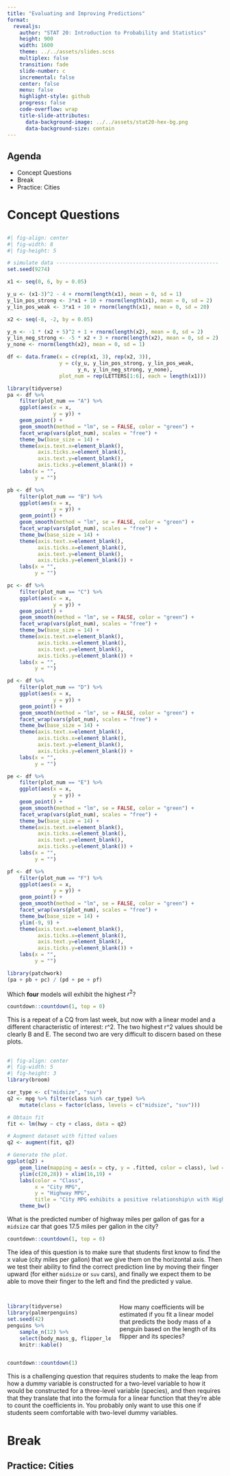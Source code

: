 ```yaml
---
title: "Evaluating and Improving Predictions"
format:
  revealjs:
    author: "STAT 20: Introduction to Probability and Statistics"
    height: 900
    width: 1600
    theme: ../../assets/slides.scss
    multiplex: false
    transition: fade
    slide-number: c
    incremental: false
    center: false
    menu: false
    highlight-style: github
    progress: false
    code-overflow: wrap
    title-slide-attributes:
      data-background-image: ../../assets/stat20-hex-bg.png
      data-background-size: contain
---
```


## Agenda

- Concept Questions
- Break
- Practice: Cities

# Concept Questions

## 

```r
#| fig-align: center
#| fig-width: 8
#| fig-height: 5

# simulate data -----------------------------------------------------
set.seed(9274)

x1 <- seq(0, 6, by = 0.05)

y_u <- (x1-3)^2 - 4 + rnorm(length(x1), mean = 0, sd = 1)
y_lin_pos_strong <- 3*x1 + 10 + rnorm(length(x1), mean = 0, sd = 2)
y_lin_pos_weak <- 3*x1 + 10 + rnorm(length(x1), mean = 0, sd = 20)

x2 <- seq(-8, -2, by = 0.05)

y_n <- -1 * (x2 + 5)^2 + 1 + rnorm(length(x2), mean = 0, sd = 2)
y_lin_neg_strong <- -5 * x2 + 3 + rnorm(length(x2), mean = 0, sd = 2)
y_none <- rnorm(length(x2), mean = 0, sd = 1)

df <- data.frame(x = c(rep(x1, 3), rep(x2, 3)),
                 y = c(y_u, y_lin_pos_strong, y_lin_pos_weak,
                       y_n, y_lin_neg_strong, y_none),
                 plot_num = rep(LETTERS[1:6], each = length(x1)))

library(tidyverse)
pa <- df %>%
    filter(plot_num == "A") %>%
    ggplot(aes(x = x, 
               y = y)) +
    geom_point() +
    geom_smooth(method = "lm", se = FALSE, color = "green") +
    facet_wrap(vars(plot_num), scales = "free") +
    theme_bw(base_size = 14) +
    theme(axis.text.x=element_blank(),
          axis.ticks.x=element_blank(),
          axis.text.y=element_blank(),
          axis.ticks.y=element_blank()) +
    labs(x = "",
         y = "")

pb <- df %>%
    filter(plot_num == "B") %>%
    ggplot(aes(x = x, 
               y = y)) +
    geom_point() +
    geom_smooth(method = "lm", se = FALSE, color = "green") +
    facet_wrap(vars(plot_num), scales = "free") +
    theme_bw(base_size = 14) +
    theme(axis.text.x=element_blank(),
          axis.ticks.x=element_blank(),
          axis.text.y=element_blank(),
          axis.ticks.y=element_blank()) +
    labs(x = "",
         y = "")

pc <- df %>%
    filter(plot_num == "C") %>%
    ggplot(aes(x = x, 
               y = y)) +
    geom_point() +
    geom_smooth(method = "lm", se = FALSE, color = "green") +
    facet_wrap(vars(plot_num), scales = "free") +
    theme_bw(base_size = 14) +
    theme(axis.text.x=element_blank(),
          axis.ticks.x=element_blank(),
          axis.text.y=element_blank(),
          axis.ticks.y=element_blank()) +
    labs(x = "",
         y = "")

pd <- df %>%
    filter(plot_num == "D") %>%
    ggplot(aes(x = x, 
               y = y)) +
    geom_point() +
    geom_smooth(method = "lm", se = FALSE, color = "green") +
    facet_wrap(vars(plot_num), scales = "free") +
    theme_bw(base_size = 14) +
    theme(axis.text.x=element_blank(),
          axis.ticks.x=element_blank(),
          axis.text.y=element_blank(),
          axis.ticks.y=element_blank()) +
    labs(x = "",
         y = "")

pe <- df %>%
    filter(plot_num == "E") %>%
    ggplot(aes(x = x, 
               y = y)) +
    geom_point() +
    geom_smooth(method = "lm", se = FALSE, color = "green") +
    facet_wrap(vars(plot_num), scales = "free") +
    theme_bw(base_size = 14) +
    theme(axis.text.x=element_blank(),
          axis.ticks.x=element_blank(),
          axis.text.y=element_blank(),
          axis.ticks.y=element_blank()) +
    labs(x = "",
         y = "")

pf <- df %>%
    filter(plot_num == "F") %>%
    ggplot(aes(x = x, 
               y = y)) +
    geom_point() +
    geom_smooth(method = "lm", se = FALSE, color = "green") +
    facet_wrap(vars(plot_num), scales = "free") +
    theme_bw(base_size = 14) +
    ylim(-9, 9) +
    theme(axis.text.x=element_blank(),
          axis.ticks.x=element_blank(),
          axis.text.y=element_blank(),
          axis.ticks.y=element_blank()) +
    labs(x = "",
         y = "")

library(patchwork)
(pa + pb + pc) / (pd + pe + pf)
```

:::{.poll}
Which **four** models will exhibit the highest $r^2$?
:::

```r
countdown::countdown(1, top = 0)
```

:::{.notes}
This is a repeat of a CQ from last week, but now with a linear model and a different characteristic of interest: r^2. The two highest r^2 values should be clearly B and E. The second two are very difficult to discern based on these plots.
:::

##

```r
#| fig-align: center
#| fig-width: 5
#| fig-height: 3
library(broom)

car_type <- c("midsize", "suv")
q2 <- mpg %>% filter(class %in% car_type) %>%
    mutate(class = factor(class, levels = c("midsize", "suv")))

# Obtain fit
fit <- lm(hwy ~ cty + class, data = q2)

# Augment dataset with fitted values
q2 <- augment(fit, q2)

# Generate the plot.
ggplot(q2) + 
    geom_line(mapping = aes(x = cty, y = .fitted, color = class), lwd = 2) +
    ylim(c(20,28)) + xlim(16,19) + 
    labs(color = "Class",
         x = "City MPG",
         y = "Highway MPG",
         title = "City MPG exhibits a positive relationship\n with Highway MPG") + 
    theme_bw()

```

:::{.poll}
What is the predicted number of highway miles per gallon of gas for a `midsize` car that goes 17.5 miles per gallon in the city?
:::

```r
countdown::countdown(1, top = 0)
```

:::{.notes}
The idea of this question is to make sure that students first know to find the x value (city miles per gallon) that we give them on the horizontal axis. Then we test their ability to find the correct prediction line by moving their finger upward (for either `midsize` or `suv` cars), and finally we expect them to be able to move their finger to the left and find the predicted y value.
:::


## {.smaller}

:::: {.columns}

::: {.column width="50%"}
```r
library(tidyverse)
library(palmerpenguins)
set.seed(42)
penguins %>%
    sample_n(12) %>%
    select(body_mass_g, flipper_length_mm, species) %>%
    knitr::kable()
```
:::

::: {.column width="50%"}

:::{.poll}
How many coefficients will be estimated if you fit a linear model that predicts the body mass of a penguin based on the length of its flipper and its species?
:::
:::

::::

```r
countdown::countdown(1)
```

:::{.notes}
This is a challenging question that requires students to make the leap from how a dummy variable is constructed for a two-level variable to how it would be constructed for a three-level variable (species), and then requires that they translate that into the formula for a linear function that they're able to count the coefficients in. You probably only want to use this one if students seem comfortable with two-level dummy variables.
:::



# Break

## Practice: Cities